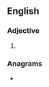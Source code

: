 ==English==

===Adjective===
{{head|en|adjective comparative form}}

# {{en-comparative of|chatty}}

===Anagrams===
* {{anagrams|en|a=acehirtt|chiretta|theatric}}